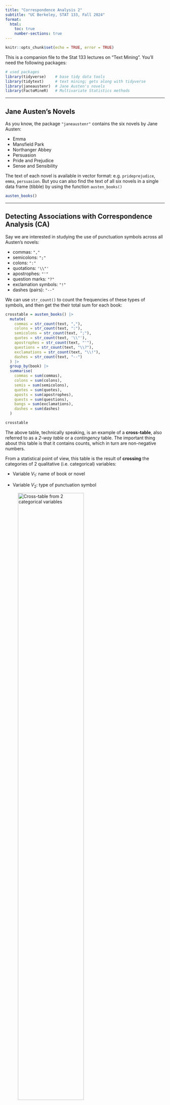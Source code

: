 ```yaml
---
title: "Correspondence Analysis 2"
subtitle: "UC Berkeley, STAT 133, Fall 2024"
format: 
  html:
    toc: true
    number-sections: true
---
```



```r
knitr::opts_chunk$set(echo = TRUE, error = TRUE)
```

This is a companion file to the Stat 133 lectures on "Text Mining". You'll need
the following packages:

```r
# used packages
library(tidyverse)    # base tidy data tools
library(tidytext)     # text mining; gets along with tidyverse
library(janeaustenr)  # Jane Austen's novels
library(FactoMineR)   # Multivariate Statistics methods
```


-----


## Jane Austen's Novels

As you know, the package `"janeaustenr"` contains the six novels by Jane Austen:

- Emma               
- Mansfield Park     
- Northanger Abbey   
- Persuasion  
- Pride and Prejudice  
- Sense and Sensibility

The text of each novel is available in vector format: e.g. `prideprejudice`,
`emma`, `persuasion`. 
But you can also find the text of all six novels in a single data frame (tibble) 
by using the function `austen_books()`

```r
austen_books()
```


-----


## Detecting Associations with Correspondence Analysis (CA)

Say we are interested in studying the use of punctuation symbols across all 
Austen's novels:

- commas: `","`
- semicolons: `";"`
- colons: `":"`
- quotations: `'\\"'`
- apostrophes: `"'"`
- question marks: `"?"`
- exclamation symbols: `"!"`
- dashes (pairs): `"--"`

We can use `str_count()` to count the frequencies of these types of symbols,
and then get the their total sum for each book:

```r
crosstable = austen_books() |>
  mutate(
    commas = str_count(text, ","),
    colons = str_count(text, ":"),
    semicolons = str_count(text, ";"),
    quotes = str_count(text, '\\"'),
    apostrophes = str_count(text, "'"),
    questions = str_count(text, "\\?"),
    exclamations = str_count(text, "\\!"),
    dashes = str_count(text, "--")
  ) |>
  group_by(book) |>
  summarise(
    commas = sum(commas),
    colons = sum(colons),
    semis = sum(semicolons),
    quotes = sum(quotes),
    aposts = sum(apostrophes),
    quests = sum(questions),
    bangs = sum(exclamations),
    dashes = sum(dashes)
  )

crosstable
```

The above table, technically speaking, is an example of a __cross-table__, also
referred to as a _2-way table_ or a _contingency_ table. The important thing
about this table is that it contains counts, which in turn are non-negative
numbers.

From a statistical point of view, this table is the result of __crossing__
the categories of 2 qualitative (i.e. categorical) variables:

- Variable $V_1$: name of book or novel

- Variable $V_2$: type of punctuation symbol

![Cross-table from 2 categorical variables](ca-fig1.png){fig-align="center" width=70%}


With this kind of table, we could ask questions like:

- Is there an association between books and punctuation symbols?

- Do some books tend to have more (or less) of a certain punctuation symbol?

To answer this kind of questions, we can use a statistical multivariate 
method known as __Correspondence Analysis__ (CA).

Originally, CA was developed to analyze contingency tables in which a sample of 
observations is described by two nominal variables, but it was rapidly extended 
to the analysis of any data table with non-negative entries.

On a side note, we should mention that CA was often discovered (and rediscovered), 
and so variations of CA can be found under several different names such as
"dual scaling," "optimal scaling," "homogeneity analysis," or "reciprocal 
averaging." The multiple identities of correspondence analysis are a
consequence of its large number of properties, that answer a lot of apparently 
different problems.


-----


## Correspondence Analysis Map

In order to explain Correspondence Analysis, and also to simplify some of the 
computations on the data in `crosstable`, it's better if we reformat this object 
as a matrix:

```r
# cross-table in matrix format
# (matrix of counts or frequencies)
X = as.matrix(crosstable[,-1])
rownames(X) = str_extract(crosstable$book, "\\w+")

X
```

![Cross-table from 2 categorical variables](ca-fig2.png){fig-align="center" width=40%}

<br>

The previous row-analysis and column-analysis let us get an idea of how 
categories in variable $V_1$ seem to be associated with categories in variable
$V_2$. While these two analyses provide useful information, we have to carry
out them separately. Interestingly, we can use correspondence analysis to 
perform a similar exploration in a simultaneous way, without having to derive
all the different kinds of probabilities and their associated tables.

To perform a correspondence analysis we are going to use the `CA()` function 
from the package `"FactoMineR"`. This function takes a data table or a matrix 
with non-negative numbers, such our initial matrix `X`.


### Simultaneous Representation of Rows and Columns

From an exploratory data analysis standpoint, we can use Correspondence 
Analysis to obtain a "map" (or scatterplot) to visually represent the 
categories behind the crosstable of frequencies, like in the following graphic:


```r
austen_ca1 = CA(X)
```

By default, `CA()` produces its own plot (see figure above). You can turn off
this behavior with the argument `graph = FALSE`

```r
# no default plot
austen_ca1 = CA(X, graph = FALSE)
```

If we want to use `ggplot()`, we need to do a bit of data manipulation:

```r
# table with row and column coordinates (i.e. factor scores)
ca_dat = data.frame(
  rbind(austen_ca1$row$coord[ ,1:2], 
        austen_ca1$col$coord[ ,1:2]))

# type of book or symbol
ca_dat$type = c(rep("book", nrow(austen_ca1$row$coord)), 
                rep("symbol", nrow(austen_ca1$col$coord)))

# correspondence analysis scatterplot
ggplot(ca_dat, aes(x = Dim.1, y = Dim.2, color = type)) +
  geom_hline(yintercept = 0, col = "gray60") +
  geom_vline(xintercept = 0, col = "gray60") +
  geom_point() +
  geom_text(label = rownames(ca_dat), alpha = 0.8) +
  scale_x_continuous(limits = c(-0.4, 0.8)) +
  labs(title = "Correspondence Analysis map",
       x = sprintf("Dim-1 (%0.2f%s)", austen_ca1$eig[1,2], "%"),
       y = sprintf("Dim-2 (%0.2f%s)", austen_ca1$eig[2,2], "%"))
```


__What does CA do?__: Without going down the technical rabbit hole behind CA, 
it can be said that CA transforms a data table into two sets of new variables 
called __factor scores__: one set for the rows, and one set for the columns. 
These factor scores give the best representation of the similarity structure of, 
respectively, the rows and the columns of the table.

In the above map, rows and columns are represented as points whose coordinates 
are the factor scores and where the dimensions are also called factors, or 
simply dimensions. Interestingly, the factor scores of the rows and the columns 
have the same variance and, therefore, the rows and columns can be conveniently
represented in one single map.

__How to Interpret Point Proximity__: Because of the way in which the coordinates 
are obtained to produce the above CA map, we get a nice interpretation of the
displayed data. When two row points (or two column points, respectively) are 
close to each other, this means that these points have similar profiles, and 
therefore they will be located exactly at the same place. 

__What about the proximity between row and column points?__ It turns out that we
can comment on the position of a row with respect to the positions of all of
the columns but keeping in mind that it is impossible to draw conclusions
about the distance between a specific row and a specific column.

The first dimension opposes the categories _dashes_ and _colons_. This 
opposition on the graph is associated to the book _Emma_ which has the largest
proportion of _dashes_ compared to the rest of the books. The table below shows
the relative frequencies between a given book and a given symbol. Notice the
cell of `Emma` and `dashes`, which has the largest proportion.
In contrast, _colons_ are more present in _Mansfield_ than in any other book.

The book category _Sense_ is extremely close to the origin of the graphic, thus 
indicating a profile near to the average book profile. Likewise the symbol
category _commas_ is the closest to the origin, signaling that this symbol is
also close to the use of the average symbol profile.


-----


## Another example of CA

Let's consider another example performing a sentiment analysis and visualizing
the results with a correspondence analysis map.

We'll keep using all the books by Jane Austen. As usual, we begin by tokenizing
the texts, then we remove stop-words, and after that we merge---via 
`inner_join()`---sentiments from Bing's lexicon:

```r
word_sentims = austen_books() |>
  unnest_tokens(output = word, input = text) |>
  anti_join(stop_words, by = "word") |>
  inner_join(sentiments, 
             by = "word", 
             relationship = "many-to-many") |>
  count(book, word, name = "count", sort = TRUE)

head(word_sentims, 10)
```

Notice that the most frequent word is __miss__ which we know is more likely to
refer to a lady or woman instead of the verb "to miss". Therefore, we are going
to remove it from `word_sentims`

```r
word_sentims = word_sentims |>
  filter(word != "miss")

head(word_sentims, 10)
```

The next step involves identifying, in a somewhat arbitrary way, words that 
have a "large" count, for example a count greater than or equal to 68:

```r
selected_words = word_sentims |>
  filter(count >= 68) |>
  distinct(word) |>
  pull()

selected_words
```

With these `selected_words`, we filter them in from `word_sentims` to get a 
subset `word_sentims2`:

```r
word_sentims2 = word_sentims |>
  filter(word %in% selected_words)

head(word_sentims2, 10)
```

Having obtained the table `word_sentims2`, we then proceed to obtain the 
cross-table between books and the selected words

```r
crosstable2 = word_sentims2 |>
  select(book, word, count) |>
  pivot_wider(
    names_from = word,
    values_from = count)

crosstable2
```

To apply correspondence analysis, we convert `crosstable` into a matrix `Y`. In
case we had entries with missing values, we play safe and artificially replace 
`NA` with 0.

```r
Y = as.matrix(crosstable2[,-1])
Y[is.na(Y)] = 0
rownames(Y) = str_extract(crosstable2$book, "\\w+")
Y
```

The last step involves passing `Y` to `CA()` to obtain the necessary outputs
and produce the correspondence analysis map with `ggplot()` and friends:

```r
# Correspondence Analysis
austen_ca2 = CA(Y, graph = FALSE)

# table with row and column coordinates (i.e. factor scores)
ca_dat = data.frame(
  rbind(austen_ca2$row$coord[ ,1:2], 
        austen_ca2$col$coord[ ,1:2]))

# type of book or word
ca_dat$type = c(rep("book", nrow(austen_ca2$row$coord)), 
                rep("word", nrow(austen_ca2$col$coord)))

# correspondence analysis scatterplot
ggplot(ca_dat, aes(x = Dim.1, y = Dim.2, color = type)) +
  geom_hline(yintercept = 0, col = "gray60") +
  geom_vline(xintercept = 0, col = "gray60") +
  geom_point() +
  geom_text(label = rownames(ca_dat), alpha = 0.8) +
  scale_x_continuous(limits = c(-0.3, 0.4)) +
  labs(title = "Correspondence Analysis map",
       x = sprintf("Dim-1 (%0.2f%s)", austen_ca2$eig[1,2], "%"),
       y = sprintf("Dim-2 (%0.2f%s)", austen_ca2$eig[2,2], "%"))
```


### Words with Positive Sentiments

Out of curiosity, we can perform a similar analysis but this time using only 
positive words (the same could be done with only negative words).

```r
positive_words = austen_books() |>
  unnest_tokens(output = word, input = text) |>
  anti_join(stop_words, by = "word") |>
  count(book, word, name = "count") |>
  inner_join(sentiments, 
             by = "word", 
             relationship = "many-to-many") |>
  filter(sentiment == "positive") |>
  arrange(desc(count))

head(positive_words, 10)
```

Like in preceding example, here the idea is to identify common positive words.
For instance, we can identify words that have a count greater than 50 (you can
choose another threshold):

```r
selected_positive = positive_words |>
  filter(count >= 50) |>
  distinct(word) |>
  pull()

selected_positive
```

With these subset of positive words, we filter them in from `positive_words`
and then obtain the cross-table between book categories and positive words:

```r
crosstable3 = positive_words |>
  filter(word %in% selected_positive) |>
  select(book, word, count) |>
  pivot_wider(
    names_from = word,
    values_from = count)

crosstable3
```

To pass the cross-table to `CA()`, we convert `crosstable3` into a matrix `Xpos`:

```r
Xpos = as.matrix(crosstable3[,-1])
Xpos[is.na(Xpos)] = 0
rownames(Xpos) = str_extract(crosstable3$book, "\\w+")
Xpos
```

And finally we apply `CA()` to `Xpos` to get the CA map:

```r
ca_pos = CA(Xpos, graph = FALSE)

# table with row and column coordinates (i.e. factor scores)
ca_dat = data.frame(
  rbind(ca_pos$row$coord[ ,1:2], 
        ca_pos$col$coord[ ,1:2]))

# type of book or word
ca_dat$type = c(rep("book", nrow(ca_pos$row$coord)), 
                rep("word", nrow(ca_pos$col$coord)))

# correspondence analysis scatterplot
ggplot(ca_dat, aes(x = Dim.1, y = Dim.2, color = type)) +
  geom_hline(yintercept = 0, col = "gray60") +
  geom_vline(xintercept = 0, col = "gray60") +
  geom_point() +
  geom_text(label = rownames(ca_dat), alpha = 0.8) +
  scale_x_continuous(limits = c(-0.4, 0.5)) +
  labs(title = "Correspondence Analysis map",
       subtitle = "Words with positive sentiments",
       x = sprintf("Dim-1 (%0.2f%s)", ca_pos$eig[1,2], "%"),
       y = sprintf("Dim-2 (%0.2f%s)", ca_pos$eig[2,2], "%"))
```


